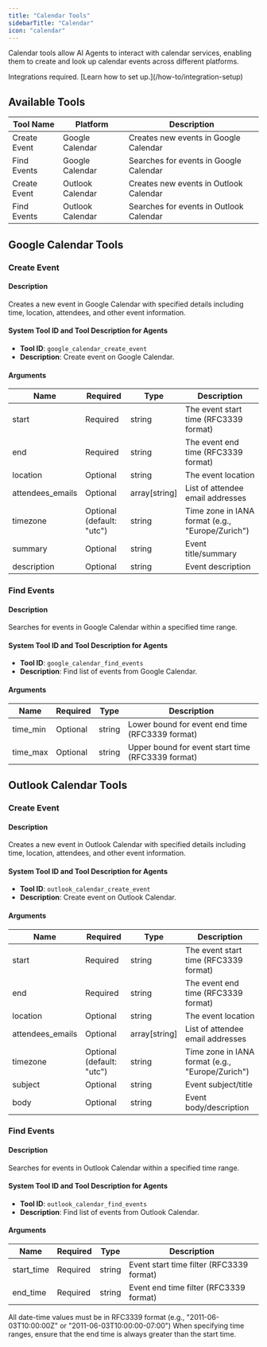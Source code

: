 ```yaml
---
title: "Calendar Tools"
sidebarTitle: "Calendar"
icon: "calendar"
---
```


Calendar tools allow AI Agents to interact with calendar services, enabling them to create and look up calendar events across different platforms.

<Note>
  Integrations required. [Learn how to set up.](/how-to/integration-setup)
</Note>

## Available Tools

| Tool Name    | Platform         | Description                             |
| ------------ | ---------------- | --------------------------------------- |
| Create Event | Google Calendar  | Creates new events in Google Calendar   |
| Find Events  | Google Calendar  | Searches for events in Google Calendar  |
| Create Event | Outlook Calendar | Creates new events in Outlook Calendar  |
| Find Events  | Outlook Calendar | Searches for events in Outlook Calendar |

## Google Calendar Tools

### Create Event

#### Description

Creates a new event in Google Calendar with specified details including time, location, attendees, and other event information.

#### System Tool ID and Tool Description for Agents

- **Tool ID**: `google_calendar_create_event`
- **Description**: Create event on Google Calendar.

#### Arguments

| Name             | Required                  | Type          | Description                                      |
| ---------------- | ------------------------- | ------------- | ------------------------------------------------ |
| start            | Required                  | string        | The event start time (RFC3339 format)            |
| end              | Required                  | string        | The event end time (RFC3339 format)              |
| location         | Optional                  | string        | The event location                               |
| attendees_emails | Optional                  | array[string] | List of attendee email addresses                 |
| timezone         | Optional (default: "utc") | string        | Time zone in IANA format (e.g., "Europe/Zurich") |
| summary          | Optional                  | string        | Event title/summary                              |
| description      | Optional                  | string        | Event description                                |

### Find Events

#### Description

Searches for events in Google Calendar within a specified time range.

#### System Tool ID and Tool Description for Agents

- **Tool ID**: `google_calendar_find_events`
- **Description**: Find list of events from Google Calendar.

#### Arguments

| Name     | Required | Type   | Description                                       |
| -------- | -------- | ------ | ------------------------------------------------- |
| time_min | Optional | string | Lower bound for event end time (RFC3339 format)   |
| time_max | Optional | string | Upper bound for event start time (RFC3339 format) |

## Outlook Calendar Tools

### Create Event

#### Description

Creates a new event in Outlook Calendar with specified details including time, location, attendees, and other event information.

#### System Tool ID and Tool Description for Agents

- **Tool ID**: `outlook_calendar_create_event`
- **Description**: Create event on Outlook Calendar.

#### Arguments

| Name             | Required                  | Type          | Description                                      |
| ---------------- | ------------------------- | ------------- | ------------------------------------------------ |
| start            | Required                  | string        | The event start time (RFC3339 format)            |
| end              | Required                  | string        | The event end time (RFC3339 format)              |
| location         | Optional                  | string        | The event location                               |
| attendees_emails | Optional                  | array[string] | List of attendee email addresses                 |
| timezone         | Optional (default: "utc") | string        | Time zone in IANA format (e.g., "Europe/Zurich") |
| subject          | Optional                  | string        | Event subject/title                              |
| body             | Optional                  | string        | Event body/description                           |

### Find Events

#### Description

Searches for events in Outlook Calendar within a specified time range.

#### System Tool ID and Tool Description for Agents

- **Tool ID**: `outlook_calendar_find_events`
- **Description**: Find list of events from Outlook Calendar.

#### Arguments

| Name       | Required | Type   | Description                              |
| ---------- | -------- | ------ | ---------------------------------------- |
| start_time | Required | string | Event start time filter (RFC3339 format) |
| end_time   | Required | string | Event end time filter (RFC3339 format)   |

<Tip>
  All date-time values must be in RFC3339 format (e.g., "2011-06-03T10:00:00Z"
  or "2011-06-03T10:00:00-07:00")
</Tip>

<Warning>
  When specifying time ranges, ensure that the end time is always greater than
  the start time.
</Warning>
